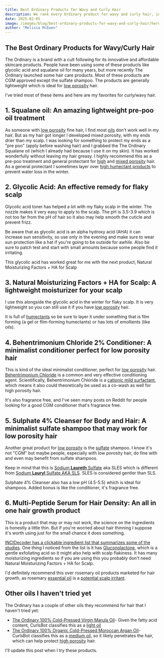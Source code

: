 ```yaml
---
title: Best Ordinary Products for Wavy and Curly Hair
description: We rank every Ordinary product for wavy and curly hair, including shampoos, serums, oils, and conditioners.
date: 2025-02-05
image: /images/blog/best-ordinary-products-for-wavy-and-curly-hair/hero.png
author: "Melissa McEwen"
---
```


<Affiliate />

<TableOfContents />

## The Best Ordinary Products for Wavy/Curly Hair

The Ordinary is a brand with a cult following for its innovative and affordable skincare products. People have been using some of these products like glycolic acid and squalane oil for many years, but more recently The Ordinary launched some hair care products. Most of these products are CGM approved except the sulfate shampoo. The products are generally lightweight which is ideal for [low porosity](/porosity/low-porosity) hair.

I've tried most of these items and here are my favorites for curly/wavy hair.

## 1. Squalane oil: An amazing lightweight pre-poo oil treatment

As someone with [low porosity](/porosity/low-porosity) fine hair, I find most [oils](/groups/oils) don't work well in my hair. But as my hair got longer I developed mixed porosity, with my ends drier than my scalp. I was looking for something to protect my ends as a "pre poo" (apply before washing hair) and I grabbed the The Ordinary Squalane oil (which I already had because I use it on my skin). It has worked wonderfully without leaving my hair greasy. I highly recommend this as a pre-poo treatment and general protectant for [high](/porosity/high-porosity) and [mixed porosity](/porosity/mixed-porosity) hair. As a general protectant I sometimes layer over [high humectant products](/groups/humectants) to prevent water loss in the winter.

<BlogProduct
  name="The Ordinary 100% Plant-Derived Squalane"
  subtitle="A lightweight oil that's perfect for pre-poo treatments"
  image="/images/blog/best-ordinary-products-for-wavy-and-curly-hair/squalane.jpeg"
  ingredients="Squalane"
  siliconeFree
  sulfateFree
  cgmApproved
  buyLink="https://theordinary.com/en-us/100-plant-derived-squalane-face-oil-100398.html"
  buyText="The Ordinary"
  amazonLink="https://amzn.to/4aMfaSl"
/>


## 2. Glycolic Acid: An effective remedy for flaky scalp

Glycolic acid toner has helped a lot with my flaky scalp in the winter. The nozzle makes it very easy to apply to the scalp. The pH is  3.5-3.9 which is not too far from the pH of hair so it also may help smooth the cuticle and prevent frizz.

Be aware that as glycolic acid is an alpha hydroxy acid (AHA) it can increase sun sensitivity, so use only in the evening and make sure to wear sun protection like a hat if you're going to be outside for awhile. Also be sure to patch test and start with small amounts because some people find it irritating.

This glycolic acid has worked great for me with the next product, Natural Moisturizing Factors + HA for Scalp


<BlogProduct
  name="The Ordinary Glycolic Acid 7% Exfoliating Toner"
  subtitle="Can be used as a flaky scalp treatment"
  image="/images/blog/best-ordinary-products-for-wavy-and-curly-hair/glycolic.png"
  ingredients="Aqua (Water), Glycolic Acid, Rosa Damascena Flower Water, Centaurea Cyanus Flower Water, Aloe Barbadensis Leaf Water, Propanediol, Glycerin, Triethanolamine, Aminomethyl Propanol, Panax Ginseng Root Extract, Tasmannia Lanceolata Fruit/Leaf Extract, Aspartic Acid, Alanine, Glycine, Serine, Valine, Isoleucine, Proline, Threonine, Histidine, Phenylalanine, Glutamic Acid, Arginine, Pca, Sodium Pca, Sodium Lactate, Fructose, Glucose, Sucrose, Urea, Hexyl Nicotinate, Dextrin, Citric Acid, Polysorbate 20, Gellan Gum, Trisodium Ethylenediamine Disuccinate, Sodium Chloride, Hexylene Glycol, Potassium Sorbate, Sodium Benzoate, 1,2-Hexanediol, Caprylyl Glycol. "
  siliconeFree
  sulfateFree
  cgmApproved
  buyLink="https://theordinary.com/en-us/glycolic-acid-7-exfoliating-toner-100418.html"
  buyText="The Ordinary"
  amazonLink="https://amzn.to/3CMuIJj"
/>

## 3. Natural Moisturizing Factors + HA for Scalp: A lightweight moisturizer for your scalp

I use this alongside the glycolic acid in the winter for flaky scalp. It is very lightweight so you can still use it if you have [low porosity](/porosity/low-porosity) hair.

It is full of [humectants](/groups/humectants) so be sure to layer it under something that is film forming (a gel or film-forming humectants) or has lots of emollients (like oils).

<BlogProduct
  name="The Ordinary Natural Moisturizing Factors + HA for Scalp"
  subtitle="Helps keep the scalp from getting dry without any heavy ingredients"
  image="/images/blog/best-ordinary-products-for-wavy-and-curly-hair/ha.jpeg"
  ingredients="Aqua (Water), Squalane, C12-13 Alkyl Glyceryl Hydrolyzed Hyaluronate, Arginine, Aspartic Acid, Glycine, Alanine, Serine, Valine, Isoleucine, Proline, Threonine, Histidine, Phenylalanine, Glutamic Acid, Glucose, Fructose, Sucrose, PCA, Sodium PCA, Zinc PCA, Magnesium PCA, Manganese PCA, Urea, Sodium Lactate, Lactic Acid, Hexyl Nicotinate, Lauryl Glucoside, Myristyl Glucoside, Polyglyceryl-6 Laurate, Isoceteth-20, Dextrin, Hexylene Glycol, Potassium Sorbate, Phenoxyethanol, Chlorphenesin."
  siliconeFree
  sulfateFree
  cgmApproved
  buyLink="https://theordinary.com/en-us/natural-moisturizing-factors-ha-for-scalp-hair-scalp-treatment-100422.html"
  buyText="The Ordinary"
  amazonLink="https://amzn.to/4hqGzvY"
/>


## 4. Behentrimonium Chloride 2% Conditioner: A minimalist conditioner perfect for low porosity hair

This is kind of the ideal minimalist conditioner, perfect for [low porosity](/porosity/low-porosity) hair. [Behentrimonium Chloride](/groups/surfactants) is a common  and very effective conditioning agent. Scientifically, Behentrimonium Chloride is a [cationic mild surfactant](/groups/surfactants), which means it also could theoretically be used as a co-wash as well for high porosity hair.

It's also fragrance free, and I've seen many posts on Reddit for people looking for a good CGM conditioner that's fragrance free.


<BlogProduct
  name="Behentrimonium Chloride 2% Conditioner"
  subtitle="A minimalist conditioner perfect for low porosity/wavy hair"
  image="/images/blog/best-ordinary-products-for-wavy-and-curly-hair/conditioner.png"
  ingredients="Aqua (Water), Cetearyl Alcohol, Behentrimonium Chloride, Cyamopsis Tetragonoloba (Guar) Gum, Phytic Acid, Phenoxyethanol, Chlorphenesin."
  siliconeFree
  sulfateFree
  cgmApproved
  buyLink="https://theordinary.com/en-us/behentrimonium-chloride-2-conditioner-100409.html"
  buyText="The Ordinary"
  amazonLink="https://amzn.to/4hHQm02"
/>


## 5. Sulphate 4% Cleanser for Body and Hair: A minimalist sulfate shampoo that may work for low porosity hair

Another great product for [low porosity](/porosity/low-porosity) is the [sulfate](/groups/surfactants) shampoo. I know it's not "CGM" but maybe people, especially with low porosity hair, do fine with and even may benefit from sulfate shampoos.

Keep in mind that this is [Sodium **Laureth** Sulfate](/ingredients/sodium-laureth-sulfate) aka SLES which is different from [Sodium **Lauryl** Sulfate AKA SLS](/ingredients/sodium-lauryl-sulfate). SLES is considered gentler than SLS.

Sulphate 4% Cleanser also has a low pH (4.5-5.5) which is ideal for shampoos. Added bonus is like the conditioner, it's fragrance free.

<BlogProduct
  name="Sulphate 4% Cleanser for Body and Hair"
  subtitle="Minimalist sulfate shampoo that may work for low porosity hair"
  image="/images/blog/best-ordinary-products-for-wavy-and-curly-hair/sulfate.png"
  ingredients=" Aqua (Water), Sodium Laureth Sulfate, Polysorbate 20, Xanthan Gum, Tocopherol, Phytic Acid, Trisodium Ethylenediamine Disuccinate, Benzyl Alcohol, Ethylhexylglycerin, Phenoxyethanol, Chlorphenesin. "
  siliconeFree
  buyLink="https://theordinary.com/en-us/4-sulphate-cleanser-for-body-and-hair-shampoo-100399.html"
  buyText="The Ordinary"
  amazonLink="https://amzn.to/3Q8DsMQ"
/>


## 6. Multi-Peptide Serum for Hair Density: An all in one hair growth product

This is a product that may or may not work, the science on the ingredients is honestly a little thin. But if you're worried about hair thinning I suppose it's worth using just for the small chance it does something.

[INCIDecoder has a clickable ingredient list that summarizes some of the studies](https://incidecoder.com/products/the-ordinary-multi-peptide-serum-for-hair-density). One thing I noticed from the list is it has [Gluconolactone](https://incidecoder.com/ingredients/gluconolactone), which is a gentle exfoliating acid so it might also help with scalp flakiness.  It has many moisturizing ingredients so if you are using this you probably don't need Natural Moisturizing Factors + HA for Scalp.

I'd definitely recommend this over rosemary oil products marketed for hair growth, as rosemary [essential oil](/blog/essential-oils-vs-oils-for-hair) is a [potential scalp irritant](https://www.paulaschoice.com/ingredient-dictionary/ingredient-rosemary-oil.html).

<BlogProduct
  name="The Ordinary Multi-Peptide Serum for Hair Density"
  subtitle="An all in one hair growth product"
  image="/images/blog/best-ordinary-products-for-wavy-and-curly-hair/peptide.png"
  ingredients=" Aqua (Water), Propanediol, Butylene Glycol, Glycerin, Caffeine, Biotinoyl Tripeptide-1, Acetyl Tetrapeptide-3, Larix Europaea Wood Extract, Pisum Sativum Extract, Scutellaria Baicalensis Root Extract, Triticum Vulgare Germ Extract, Glycine Soja Germ Extract, Trifolium Pratense Flower Extract, Camellia Sinensis Leaf Extract, Apigenin, Oleanolic Acid, Arginine, Glycine, Calcium Gluconate, Zinc Chloride, Lactic Acid, Gluconolactone, Dextran, Maltodextrin, Hydroxyethylcellulose, Xanthan Gum, Pentylene Glycol, Dimethyl Isosorbide, Polysorbate 20, PPG-26-Buteth-26, PEG-40 Hydrogenated Castor Oil, Trisodium Ethylenediamine Disuccinate, Sodium Metabisulfite, Sodium Benzoate, Phenoxyethanol, Chlorphenesin. "
  siliconeFree
  sulfateFree
  cgmApproved
  buyLink="https://theordinary.com/en-us/multi-peptide-serum-for-hair-density-hair-scalp-treatment-100434.html"
  buyText="The Ordinary"
  amazonLink="https://amzn.to/3CxvRo9"
/>


## Other oils I haven't tried yet

The Ordinary has a couple of other oils they recommend for hair that I haven't tried yet:

- [The Ordinary 100% Cold-Pressed Virgin Marula Oil](https://theordinary.com/en-us/100-cold-pressed-virgin-marula-face-oil-100389.html)- Given the fatty acid content, CurlsBot classifies this as a [light oil](/groups/oils)
- [The Ordinary 100% Organic Cold-Pressed Moroccan Argan Oil](https://theordinary.com/en-us/100-organic-cold-pressed-moroccan-argan-face-oil-100393.html)- CurlsBot classifies this as a [medium oil](/groups/oils), so it likely penetrates the hair, which can help protect [high porosity](/porosity/high-porosity) hair.

I'll update this post when I try these products.
